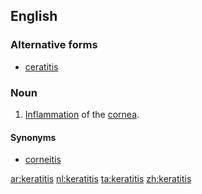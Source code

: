 ==English==

===Alternative forms===
*[[ceratitis]]

===Noun===
{{en-noun|keratitises|pl2=keratitides}}
{{wikipedia}}

# {{pathology}} [[inflammation|Inflammation]] of the [[cornea]].

====Synonyms====
*[[corneitis]]

[[ar:keratitis]]
[[nl:keratitis]]
[[ta:keratitis]]
[[zh:keratitis]]